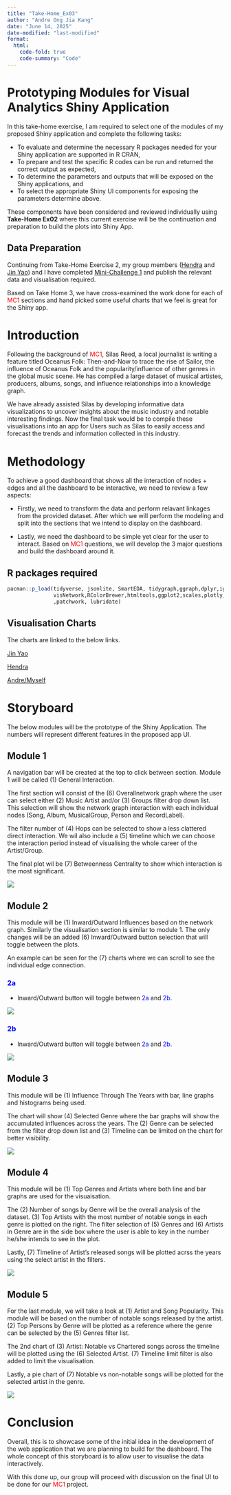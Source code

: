 ```yaml
---
title: "Take-Home_Ex03"
author: "Andre Ong Jia Kang"
date: "June 14, 2025"
date-modified: "last-modified"
format:
  html:
    code-fold: true
    code-summary: "Code"
---
```


# Prototyping Modules for Visual Analytics Shiny Application

In this take-home exercise, I am required to select one of the modules of my proposed Shiny application and complete the following tasks:

- To evaluate and determine the necessary R packages needed for your Shiny application are supported in R CRAN,
- To prepare and test the specific R codes can be run and returned the correct output as expected,
- To determine the parameters and outputs that will be exposed on the Shiny applications, and
- To select the appropriate Shiny UI components for exposing the parameters determine above.


These components have been considered and reviewed individually using **Take-Home Ex02** where this current exercise will be the continuation and preparation to build the plots into Shiny App.

## Data Preparation

Continuing from Take-Home Exercise 2, my group members ([Hendra](https://norhendra-isss608.netlify.app/) and [Jin Yao](https://isss608-blessmebellburve.netlify.app/)) and I have completed [Mini-Challenge 1](https://vast-challenge.github.io/2025/MC1.html) and publish the relevant data and visualisation required.

Based on Take Home 3, we have cross-examined the work done for each of [MC1]{style="color:red;"} sections and hand picked some useful charts that we feel is great for the Shiny app. 


# Introduction

Following the background of [MC1]{style="color:red;"}, Silas Reed, a local journalist is writing a feature titled Oceanus Folk: Then-and-Now to trace the rise of Sailor, the influence of Oceanus Folk and the popularity/influence of other genres in the global music scene. He has compiled a large dataset of musical artistes, producers, albums, songs, and influence relationships into a knowledge graph. 

We have already assisted Silas by developing informative data visualizations to uncover insights about the music industry and notable interesting findings. Now the final task would be to compile these visualisations into an app for Users such as Silas to easily access and forecast the trends and information collected in this industry.

# Methodology

To achieve a good dashboard that shows all the interaction of nodes + edges and all the dashboard to be interactive, we need to review a few aspects:

::: {.callout-note title="Dashboard Aspects"}
- Firstly, we need to transform the data and perform relavant linkages from the provided dataset. After which we will perform the modeling and split into the sections that we intend to display on the dashboard.

- Lastly, we need the dashboard to be simple yet clear for the user to interact. Based on [MC1]{style="color:red;"} questions, we will develop the 3 major questions and build the dashboard around it.
:::

## R packages required

```r
pacman::p_load(tidyverse, jsonlite, SmartEDA, tidygraph,ggraph,dplyr,igraph, 
               visNetwork,RColorBrewer,htmltools,ggplot2,scales,plotly,tidytext
               ,patchwork, lubridate)
```

## Visualisation Charts

The charts are linked to the below links.

[Jin Yao](https://isss608-blessmebellburve.netlify.app/take-home_ex/take-home_ex02/mc1_release/take-home_ex02)

[Hendra](https://norhendra-isss608.netlify.app/take-home_ex/take-home_ex02/take-home_ex02)

[Andre/Myself](https://isss608-ay2025-aprilterm.netlify.app/take-home_ex/take-home_ex02/take-home_ex02)

# Storyboard

The below modules will be the prototype of the Shiny Application. The numbers will represent different features in the proposed app UI.

## Module 1

A navigation bar will be created at the top to click between section. Module 1 will be called (1) General Interaction.

The first section will consist of the (6) Overallnetwork graph where the user can select either (2) Music Artist and/or (3) Groups filter drop down list. This selection will show the network graph interaction with each individual nodes (Song, Album, MusicalGroup, Person and RecordLabel).

The filter number of (4) Hops can be selected to show a less clattered direct interaction. We wil also include a (5) timeline which we can choose the interaction period instead of visualising the whole career of the Artist/Group.

The final plot wil be (7) Betweenness Centrality to show which interaction is the most significant.


![](images/Module1.png){fig-align="center"}

## Module 2

This module will be (1) Inward/Outward Influences based on the network graph.
Similarly the visualisation section is similar to module 1. The only changes will be an added (6) Inward/Outward button selection that will toggle between the plots. 

An example can be seen for the (7) charts where we can scroll to see the individual edge connection. 

::: panel-tabset

### [2a]{style="color:blue;"}

- Inward/Outward button will toggle between [2a]{style="color:blue;"} and [2b]{style="color:blue;"}.

![](images/Module2a.png){fig-align="center"}

### [2b]{style="color:blue;"}

- Inward/Outward button will toggle between [2a]{style="color:blue;"} and [2b]{style="color:blue;"}.

![](images/Module2b.png){fig-align="center"}

:::

## Module 3

This module will be (1) Influence Through The Years with bar, line graphs and histograms being used.

The chart will show (4) Selected Genre where the bar graphs will show the accumulated influences across the years. The (2) Genre can be selected from the filter drop down list and (3) Timeline can be limited on the chart for better visibility. 


![](images/Module3.png){fig-align="center"}

## Module 4

This module will be (1) Top Genres and Artists where both line and bar graphs are used for the visuaisation.

The (2) Number of songs by Genre will be the overall analysis of the dataset. (3) Top Artists with the most number of notable songs in each genre is plotted on the right. The filter selection of (5) Genres and (6) Artists in Genre are in the side box where the user is able to key in the number he/she intends to see in the plot.

Lastly, (7) Timeline of Artist's released songs will be plotted acrss the years using the select artist in the filters. 


![](images/Module4.png){fig-align="center"}

## Module 5

For the last module, we will take a look at (1) Artist and Song Popularity. This module will be based on the number of notable songs released by the artist.(2) Top Persons by Genre will be plotted as a reference where the genre can be selected by the (5) Genres filter list.

The 2nd chart of (3) Artist: Notable vs Chartered songs across the timeline will be plotted using the (6) Selected Artist. (7) Timeline limit filter is also added to limit the visualisation. 

Lastly, a pie chart of (7) Notable vs non-notable songs will be plotted for the selected artist in the genre.

![](images/Module5.png){fig-align="center"}

# Conclusion

Overall, this is to showcase some of the initial idea in the development of the web application that we are planning to build for the dashboard. The whole concept of this storyboard is to allow user to visualise the data interactively.

With this done up, our group will proceed with discussion on the final UI to be done for our [MC1]{style="color:red;"} project.

